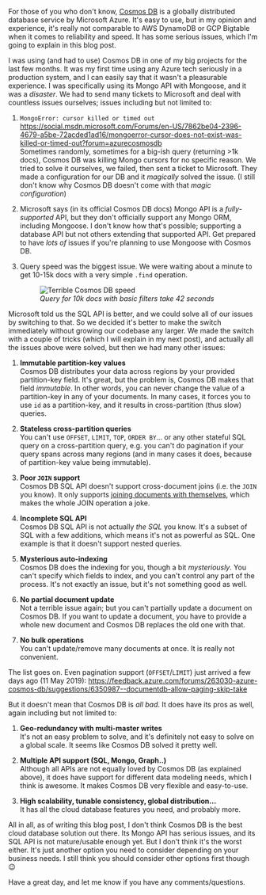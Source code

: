 
<div>

For those of you who don't know, [Cosmos DB](https://docs.microsoft.com/en-us/azure/cosmos-db/introduction) is a globally distributed database service by Microsoft Azure. It's easy to use, but in my opinion and experience, it's really not comparable to AWS DynamoDB or GCP Bigtable when it comes to reliability and speed. It has some serious issues, which I'm going to explain in this blog post.

I was using (and had to use) Cosmos DB in one of my big projects for the last few months. It was my first time using any Azure tech seriously in a production system, and I can easily say that it wasn't a pleasurable experience. I was specifically using its Mongo API with Mongoose, and it was a _disaster_. We had to send many tickets to Microsoft and deal with countless issues ourselves; issues including but not limited to:

1. `MongoError: cursor killed or timed out`  
  https://social.msdn.microsoft.com/Forums/en-US/7862be04-2396-4679-a5be-72acded1ad16/mongoerror-cursor-does-not-exist-was-killed-or-timed-out?forum=azurecosmosdb  
 Sometimes randomly, sometimes for a big-ish query (returning >1k docs), Cosmos DB was killing Mongo cursors for no specific reason. We tried to solve it ourselves, we failed, then sent a ticket to Microsoft. They made a configuration for our DB and it _magically_ solved the issue. (I still don't know why Cosmos DB doesn't come with that _magic configuration_)

2. Microsoft says (in its official Cosmos DB docs) Mongo API is a _fully-supported_ API, but they don't officially support any Mongo ORM, including Mongoose. I don't know how that's possible; supporting a database API but not others extending that supported API. Get prepared to have _lots of_ issues if you're planning to use Mongoose with Cosmos DB.

3. Query speed was the biggest issue. We were waiting about a minute to get 10-15k docs with a very simple `.find` operation.
   <figure>
     <img src={sqlReport} title="Terrible Cosmos DB speed" />
     <figcaption>
       <em>Query for 10k docs with basic filters take 42 seconds</em>
     </figcaption>
   </figure>

Microsoft told us the SQL API is better, and we could solve all of our issues by switching to that. So we decided it's better to make the switch immediately without growing our codebase any larger. We made the switch with a couple of tricks (which I will explain in my <Link href="/posts/2019-05-15/mongooselike-orm-for-azure-cosmos-db-sql-api" title="Mongoose-like ORM for Azure Cosmos DB SQL API">next post</Link>), and actually all the issues above were solved, but then we had many other issues:

1. **Immutable partition-key values**  
   Cosmos DB distributes your data across regions by your provided partition-key field. It's great, but the problem is, Cosmos DB makes that field _immutable_. In other words, you can never change the value of a partition-key in any of your documents. In many cases, it forces you to use `id` as a partition-key, and it results in cross-partition (thus slow) queries.

2. **Stateless cross-partition queries**  
   You can't use `OFFSET`, `LIMIT`, `TOP`, `ORDER BY`... or any other stateful SQL query on a cross-partition query, e.g. you can't do pagination if your query spans across many regions (and in many cases it does, because of partition-key value being immutable).

3. **Poor `JOIN` support**  
   Cosmos DB SQL API doesn't support cross-document joins (i.e. the `JOIN` you know). It only supports [joining documents with themselves](https://docs.microsoft.com/en-us/azure/cosmos-db/how-to-sql-query#Joins), which makes the whole JOIN operation a joke.

4. **Incomplete SQL API**  
  Cosmos DB SQL API is not actually _the SQL_ you know. It's a subset of SQL with a few additions, which means it's not as powerful as SQL. One example is that it doesn't support nested queries.

5. **Mysterious auto-indexing**  
  Cosmos DB does the indexing for you, though a bit _mysteriously_. You can't specify which fields to index, and you can't control any part of the process. It's not exactly an issue, but it's not something good as well.

6. **No partial document update**  
  Not a terrible issue again; but you can't partially update a document on Cosmos DB. If you want to update a document, you have to provide a whole new document and Cosmos DB replaces the old one with that.

7. **No bulk operations**  
  You can't update/remove many documents at once. It is really not convenient.

The list goes on. Even pagination support (`OFFSET`/`LIMIT`) just arrived a few days ago (11 May 2019): https://feedback.azure.com/forums/263030-azure-cosmos-db/suggestions/6350987--documentdb-allow-paging-skip-take

But it doesn't mean that Cosmos DB is _all bad_. It does have its pros as well, again including but not limited to:

1. **Geo-redundancy with multi-master writes**  
  It's not an easy problem to solve, and it's definitely not easy to solve on a global scale. It seems like Cosmos DB solved it pretty well.

2. **Multiple API support (SQL, Mongo, Graph..)**  
  Although all APIs are not equally loved by Cosmos DB (as explained above), it does have support for different data modeling needs, which I think is awesome. It makes Cosmos DB very flexible and easy-to-use.

3. **High scalability, tunable consistency, global distribution...**  
  It has all the cloud database features you need, and probably more.

All in all, as of writing this blog post, I don't think Cosmos DB is the best cloud database solution out there. Its Mongo API has serious issues, and its SQL API is not mature/usable enough yet. But I don't think it's the worst either. It's just another option you need to consider depending on your business needs. I still think you should consider other options first though 😉

Have a great day, and let me know if you have any comments/questions.

</div>
